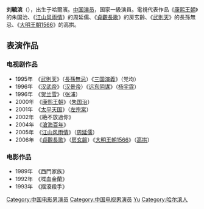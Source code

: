 {{blpunsourced|time=2014-08-01T07:21:20+00:00}}
{{藝人
|姓名 = 刘毓滨
|類型 = 男演員
|圖片 = 
|圖片尺寸 = 
|圖片簡介 = 
|暱稱 = 
|其他藝名 = 
|國籍 = {{PRC}}
|民族 = 
|出生日期 = 
|出生地點 = [[中国|中国]][[黑龍江|黑龍江]][[哈爾濱|哈爾濱]]
|逝世日期 = 
|逝世地點 = 
|職業 = [[电视剧|电视剧]]演員、[[电影|电影]][[演員|演員]]
|配偶 = 
|兒女 = 
|父母 = 
|音樂類型 = 
|演奏樂器 = 
|出生地 = 
|出道作 = 
|唱片公司 = 
|經紀公司 = 
|網站 = 
|相關團體 = 
|獎項 = 
|IMDb = 
}}
'''刘毓滨'''（{{bd|1940年||||catIdx=L}}），出生于哈爾濱。[[中国|中国]][[演员|演员]]，国家一級演員。電視代表作品《[[康熙王朝|康熙王朝]]》的朱国治、《[[江山风雨情|江山风雨情]]》的周延儒、《[[貞觀長歌|貞觀長歌]]》的房玄齡、《[[武則天|武則天]]》的長孫無忌、《[[大明王朝1566|大明王朝1566]]》的高拱。

==表演作品==
===电视剧作品===
*1995年　《[[武则天_(1995年电视剧)|武則天]]》（[[長孫無忌|長孫無忌]]）《[[三国演义_(电视剧)|三国演義]]》（党均）
*1996年　《[[汉武帝_(电视剧)|汉武帝]]》（[[汉景帝|汉景帝]]）《[[远东阴谋|远东阴谋]]》（[[杨宇霆|杨宇霆]]）
*1996年　《[[贺兰雪|贺兰雪]]》（[[张浦|张浦]]）
*2000年　《[[康熙王朝|康熙王朝]]》（[[朱国治|朱国治]]）
*2001年　《[[太平天国_(2000年电视剧)|太平天国]]》（[[左宗棠|左宗棠]]）
*2002年　《絶不放過你》
*2004年　《[[滄海百年|滄海百年]]》
*2005年　《[[江山风雨情|江山风雨情]]》（[[周延儒|周延儒]]）
*2006年　《[[貞觀長歌|貞觀長歌]]》（[[房玄齡|房玄齡]]）《[[大明王朝1566|大明王朝1566]]》（[[高拱|高拱]]）

===电影作品===
*1989年　《西門家族》
*1992年　《喋血金蘭》
*1993年　《揺滾殺手》

{{DEFAULTSORT:liu yubin}}
[[Category:中国电影男演员|Category:中国电影男演员]]
[[Category:中国电视男演员|Category:中国电视男演员]]
[[Category:刘姓|Yu]]
[[Category:哈尔滨人|Category:哈尔滨人]]
